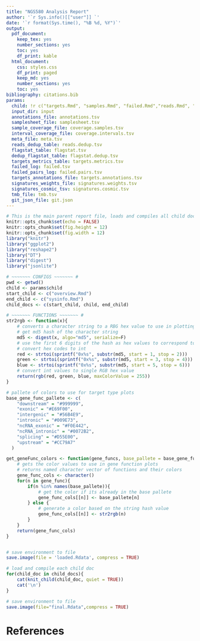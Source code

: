 ```yaml
---
title: "NGS580 Analysis Report"
author: '`r Sys.info()[["user"]] `'
date: '`r format(Sys.time(), "%B %d, %Y")`'
output:
  pdf_document:
    keep_tex: yes
    number_sections: yes
    toc: yes
    df_print: kable
  html_document:
    css: styles.css
    df_print: paged
    keep_md: yes
    number_sections: yes
    toc: yes
bibliography: citations.bib
params:
  child: !r c("targets.Rmd", "samples.Rmd", "failed.Rmd","reads.Rmd", "coverage.samples.Rmd", "coverage.intervals.Rmd", "variants.Rmd", "signatures.Rmd", "tmb.Rmd")
  input_dir: input
  annotations_file: annotations.tsv
  samplesheet_file: samplesheet.tsv
  sample_coverage_file: coverage.samples.tsv
  interval_coverage_file: coverage.intervals.tsv
  meta_file: meta.tsv
  reads_dedup_table: reads.dedup.tsv
  flagstat_table: flagstat.tsv
  dedup_flagstat_table: flagstat.dedup.tsv
  targets_metrics_table: targets.metrics.tsv
  failed_log: failed.tsv
  failed_pairs_log: failed.pairs.tsv
  targets_annotations_file: targets.annotations.tsv
  signatures_weights_file: signatures.weights.tsv
  signatures_cosmic_tsv: signatures.cosmic.tsv
  tmb_file: tmb.tsv
  git_json_file: git.json
---
```

```r
# This is the main parent report file, loads and compiles all child documents for the report
knitr::opts_chunk$set(echo = FALSE)
knitr::opts_chunk$set(fig.height = 12)
knitr::opts_chunk$set(fig.width = 12)
library("knitr")
library("ggplot2")
library("reshape2")
library("DT")
library("digest")
library("jsonlite")

# ~~~~~~~ CONFIGS ~~~~~~~ #
pwd <- getwd()
child <- params$child
start_child <- c("overview.Rmd")
end_child <- c("sysinfo.Rmd")
child_docs <- c(start_child, child, end_child)

# ~~~~~~~ FUNCTIONS ~~~~~~~ #
str2rgb <- function(x){
    # converts a character string to a RBG hex value to use in plotting
    # get md5 hash of the character string
    md5 <- digest(x, algo="md5", serialize=F)
    # use the first 6 digits of the hash as hex values to correspond to RGB
    # convert hex codes to int
    red <- strtoi(sprintf("0x%s", substr(md5, start = 1, stop = 2)))
    green <- strtoi(sprintf("0x%s", substr(md5, start = 3, stop = 4)))
    blue <- strtoi(sprintf("0x%s", substr(md5, start = 5, stop = 6)))
    # convert int values to single RGB hex value
    return(rgb(red, green, blue, maxColorValue = 255))
}

# pallete of colors to use for target type plots
base_gene_func_pallete <- c(
    "downstream" = "#999999",
    "exonic" = "#E69F00",
    "intergenic" = "#56B4E9",
    "intronic" = "#009E73",
    "ncRNA_exonic" = "#F0E442",
    "ncRNA_intronic" = "#0072B2",
    "splicing" = "#D55E00",
    "upstream" = "#CC79A7"
  )

get_geneFunc_colors <- function(gene_funcs, base_pallete = base_gene_func_pallete){
    # gets the color values to use in gene function plots
    # returns named character vector of functions and their colors
    gene_func_cols <- character()
    for(n in gene_func){
        if(n %in% names(base_pallete)){
            # get the color if its already in the base pallete
            gene_func_cols[[n]] <- base_pallete[n]
        } else {
            # generate a color based on the string hash value
            gene_func_cols[[n]] <- str2rgb(n)
        }
    }
    return(gene_func_cols)
}


# save environment to file
save.image(file = 'loaded.Rdata', compress = TRUE)
```

```r
# load and compile each child doc
for(child_doc in child_docs){
    cat(knit_child(child_doc, quiet = TRUE))
    cat('\n')
}
```

```r
# save environment to file
save.image(file="final.Rdata",compress = TRUE)
```

# References
